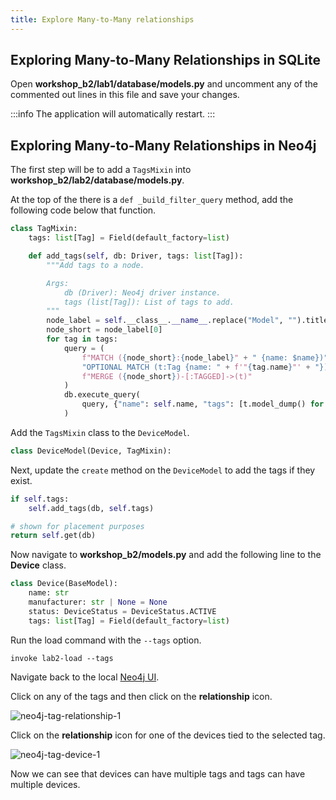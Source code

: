 ```yaml
---
title: Explore Many-to-Many relationships
---
```


## Exploring Many-to-Many Relationships in SQLite

Open **workshop_b2/lab1/database/models.py** and uncomment any of the commented out lines in this file and save your changes.

:::info
The application will automatically restart.
:::

## Exploring Many-to-Many Relationships in Neo4j

The first step will be to add a ``TagsMixin`` into **workshop_b2/lab2/database/models.py**.

At the top of the there is a ``def _build_filter_query`` method, add the following code below that function.

```python
class TagMixin:
    tags: list[Tag] = Field(default_factory=list)

    def add_tags(self, db: Driver, tags: list[Tag]):
        """Add tags to a node.

        Args:
            db (Driver): Neo4j driver instance.
            tags (list[Tag]): List of tags to add.
        """
        node_label = self.__class__.__name__.replace("Model", "").title()
        node_short = node_label[0]
        for tag in tags:
            query = (
                f"MATCH ({node_short}:{node_label}" + " {name: $name})"
                "OPTIONAL MATCH (t:Tag {name: " + f'"{tag.name}"' + "})"
                f"MERGE ({node_short})-[:TAGGED]->(t)"
            )
            db.execute_query(
                query, {"name": self.name, "tags": [t.model_dump() for t in tags]}
            )

```

Add the ``TagsMixin`` class to the ``DeviceModel``.

```python
class DeviceModel(Device, TagMixin):
```

Next, update the ``create`` method on the ``DeviceModel`` to add the tags if they exist.

```python
if self.tags:
    self.add_tags(db, self.tags)

# shown for placement purposes
return self.get(db)
```

Now navigate to **workshop_b2/models.py** and add the following line to the **Device** class.

```python
class Device(BaseModel):
    name: str
    manufacturer: str | None = None
    status: DeviceStatus = DeviceStatus.ACTIVE
    tags: list[Tag] = Field(default_factory=list)
```

Run the load command with the ``--tags`` option.

```shell
invoke lab2-load --tags
```
Navigate back to the local [Neo4j UI](http://localhost:7474).

Click on any of the tags and then click on the **relationship** icon.

![neo4j-tag-relationship-1](../images/lab2/12-neo4j-tag-relationship-1.png)

Click on the **relationship** icon for one of the devices tied to the selected tag.

![neo4j-tag-device-1](../images/lab2/13-neo4j-tag-device-1.png)

Now we can see that devices can have multiple tags and tags can have multiple devices.